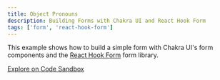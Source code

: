 ```yaml
---
title: Object Pronouns
description: Building Forms with Chakra UI and React Hook Form
tags: ['form', 'react-hook-form']
---
```


This example shows how to build a simple form with Chakra UI's form components
and the [React Hook Form](https://react-hook-form.com) form library.

[Explore on Code Sandbox](https://codesandbox.io/s/chakra-ui-react-hook-form-v382z)
